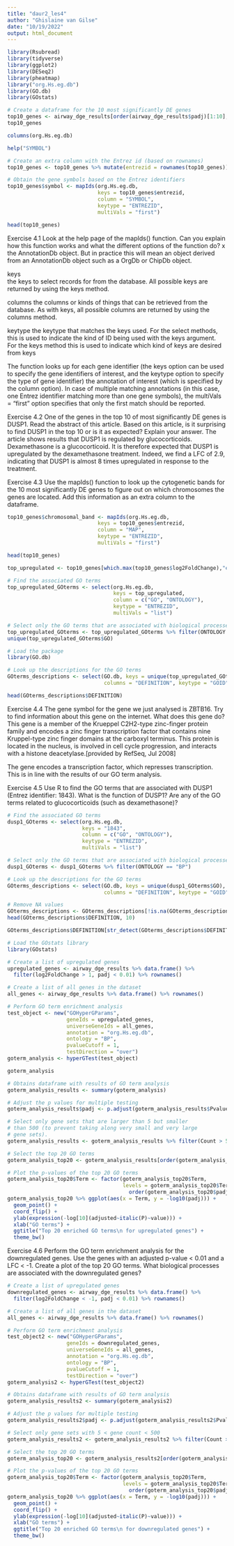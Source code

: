```yaml
---
title: "daur2_les4"
author: "Ghislaine van Gilse"
date: "10/19/2022"
output: html_document
---
```


```r

library(Rsubread)
library(tidyverse)
library(ggplot2)
library(DESeq2)
library(pheatmap)
library("org.Hs.eg.db")
library(GO.db)
library(GOstats)

```

```r
# Create a dataframe for the 10 most significantly DE genes
top10_genes <- airway_dge_results[order(airway_dge_results$padj)[1:10],] %>% data.frame()
top10_genes
```
```r
columns(org.Hs.eg.db)

help("SYMBOL")

# Create an extra column with the Entrez id (based on rownames)
top10_genes <- top10_genes %>% mutate(entrezid = rownames(top10_genes))

# Obtain the gene symbols based on the Entrez identifiers
top10_genes$symbol <- mapIds(org.Hs.eg.db,
                             keys = top10_genes$entrezid,
                             column = "SYMBOL",
                             keytype = "ENTREZID",
                             multiVals = "first")

head(top10_genes)
```

Exercise 4.1
Look at the help page of the mapIds() function. Can you explain how this function works and what the different options of the function do?
x	
the AnnotationDb object. But in practice this will mean an object derived from an AnnotationDb object such as a OrgDb or ChipDb object.

keys	
the keys to select records for from the database. All possible keys are returned by using the keys method.

columns	
the columns or kinds of things that can be retrieved from the database. As with keys, all possible columns are returned by using the columns method.

keytype	
the keytype that matches the keys used. For the select methods, this is used to indicate the kind of ID being used with the keys argument. For the keys method this is used to indicate which kind of keys are desired from keys


The function looks up for each gene identifier (the keys option can be used to specify the gene identifiers of interest, and the keytype option to specify the type of gene identifier) the annotation of interest (which is specified by the column option). In case of multiple matching annotations (in this case, one Entrez identifier matching more than one gene symbols), the multiVals = "first" option specifies that only the first match should be reported.


Exercise 4.2
One of the genes in the top 10 of most significantly DE genes is DUSP1. Read the abstract of this article. Based on this article, is it surprising to find DUSP1 in the top 10 or is it as expected? Explain your answer.
  The article shows results that DUSP1 is regulated by glucocorticoids. Dexamethasone is a glucocorticoid. It is therefore expected that DUSP1 is upregulated by the dexamethasone treatment. Indeed, we find a LFC of 2.9, indicating that DUSP1 is almost 8 times upregulated in response to the treatment.

Exercise 4.3
Use the mapIds() function to look up the cytogenetic bands for the 10 most significantly DE genes to figure out on which chromosomes the genes are located. Add this information as an extra column to the dataframe.
```r
top10_genes$chromosomal_band <- mapIds(org.Hs.eg.db,
                             keys = top10_genes$entrezid,
                             column = "MAP",
                             keytype = "ENTREZID",
                             multiVals = "first")

head(top10_genes)
```

```r
top_upregulated <- top10_genes[which.max(top10_genes$log2FoldChange),"entrezid"]

# Find the associated GO terms
top_upregulated_GOterms <- select(org.Hs.eg.db,
                                  keys = top_upregulated,
                                  column = c("GO", "ONTOLOGY"),
                                  keytype = "ENTREZID",
                                  multiVals = "list")

# Select only the GO terms that are associated with biological processes
top_upregulated_GOterms <- top_upregulated_GOterms %>% filter(ONTOLOGY == "BP")
unique(top_upregulated_GOterms$GO)
```

```r
# Load the package
library(GO.db)

# Look up the descriptions for the GO terms
GOterms_descriptions <- select(GO.db, keys = unique(top_upregulated_GOterms$GO), 
                               columns = "DEFINITION", keytype = "GOID")

head(GOterms_descriptions$DEFINITION)
```

Exercise 4.4
The gene symbol for the gene we just analysed is ZBTB16. Try to find information about this gene on the internet. What does this gene do?
  This gene is a member of the Krueppel C2H2-type zinc-finger protein family and encodes a zinc finger transcription factor that contains nine Kruppel-type zinc finger domains at the carboxyl terminus. This protein is located in the nucleus, is involved in cell cycle progression, and interacts with a histone deacetylase.[provided by RefSeq, Jul 2008]
  
  The gene encodes a transcription factor, which represses transcription. This is in line with the results of our GO term analysis.


Exercise 4.5
Use R to find the GO terms that are associated with DUSP1 (Entrez identifier: 1843). What is the function of DUSP1? Are any of the GO terms related to glucocorticoids (such as dexamethasone)?
```r

# Find the associated GO terms
dusp1_GOterms <- select(org.Hs.eg.db,
                        keys = "1843",
                        column = c("GO", "ONTOLOGY"),
                        keytype = "ENTREZID",
                        multiVals = "list")

# Select only the GO terms that are associated with biological processes
dusp1_GOterms <- dusp1_GOterms %>% filter(ONTOLOGY == "BP")

# Look up the descriptions for the GO terms
GOterms_descriptions <- select(GO.db, keys = unique(dusp1_GOterms$GO), 
                               columns = "DEFINITION", keytype = "GOID")

# Remove NA values
GOterms_descriptions <- GOterms_descriptions[!is.na(GOterms_descriptions$DEFINITION),]
head(GOterms_descriptions$DEFINITION, 10)

GOterms_descriptions$DEFINITION[str_detect(GOterms_descriptions$DEFINITION, "cortico")]
```

```r
# Load the GOstats library
library(GOstats)

# Create a list of upregulated genes
upregulated_genes <- airway_dge_results %>% data.frame() %>% 
  filter(log2FoldChange > 1, padj < 0.01) %>% rownames()

# Create a list of all genes in the dataset
all_genes <- airway_dge_results %>% data.frame() %>% rownames()

# Perform GO term enrichment analysis
test_object <- new("GOHyperGParams",
                   geneIds = upregulated_genes,
                   universeGeneIds = all_genes, 
                   annotation = "org.Hs.eg.db", 
                   ontology = "BP", 
                   pvalueCutoff = 1,
                   testDirection = "over")
goterm_analysis <- hyperGTest(test_object)

goterm_analysis
```

```r
# Obtains dataframe with results of GO term analysis
goterm_analysis_results <- summary(goterm_analysis)

# Adjust the p values for multiple testing
goterm_analysis_results$padj <- p.adjust(goterm_analysis_results$Pvalue, method = "BH")

# Select only gene sets that are larger than 5 but smaller 
# than 500 (to prevent taking along very small and very large
# gene sets).
goterm_analysis_results <- goterm_analysis_results %>% filter(Count > 5) %>% filter(Count < 500)

# Select the top 20 GO terms
goterm_analysis_top20 <- goterm_analysis_results[order(goterm_analysis_results$padj)[1:20],]

# Plot the p-values of the top 20 GO terms
goterm_analysis_top20$Term <- factor(goterm_analysis_top20$Term, 
                                     levels = goterm_analysis_top20$Term[
                                       order(goterm_analysis_top20$padj, decreasing = TRUE)])
goterm_analysis_top20 %>% ggplot(aes(x = Term, y = -log10(padj))) +
  geom_point() +
  coord_flip() +
  ylab(expression(-log[10](adjusted~italic(P)~value))) + 
  xlab("GO terms") +
  ggtitle("Top 20 enriched GO terms\n for upregulated genes") +
  theme_bw()
```

Exercise 4.6
Perform the GO term enrichment analysis for the downregulated genes. Use the genes with an adjusted p-value < 0.01 and a LFC < -1. Create a plot of the top 20 GO terms. What biological processes are associated with the downregulated genes?

```r

# Create a list of upregulated genes
downregulated_genes <- airway_dge_results %>% data.frame() %>% 
  filter(log2FoldChange < -1, padj < 0.01) %>% rownames()

# Create a list of all genes in the dataset
all_genes <- airway_dge_results %>% data.frame() %>% rownames()

# Perform GO term enrichment analysis
test_object2 <- new("GOHyperGParams",
                   geneIds = downregulated_genes,
                   universeGeneIds = all_genes, 
                   annotation = "org.Hs.eg.db", 
                   ontology = "BP", 
                   pvalueCutoff = 1,
                   testDirection = "over")
goterm_analysis2 <- hyperGTest(test_object2)

# Obtains dataframe with results of GO term analysis
goterm_analysis_results2 <- summary(goterm_analysis2)

# Adjust the p values for multiple testing
goterm_analysis_results2$padj <- p.adjust(goterm_analysis_results2$Pvalue, method = "BH")

# Select only gene sets with 5 < gene count < 500
goterm_analysis_results2 <- goterm_analysis_results2 %>% filter(Count > 5) %>% filter(Count < 500)

# Select the top 20 GO terms
goterm_analysis_top20 <- goterm_analysis_results2[order(goterm_analysis_results2$padj)[1:20],]

# Plot the p-values of the top 20 GO terms
goterm_analysis_top20$Term <- factor(goterm_analysis_top20$Term, 
                                     levels = goterm_analysis_top20$Term[
                                       order(goterm_analysis_top20$padj, decreasing = TRUE)])
goterm_analysis_top20 %>% ggplot(aes(x = Term, y = -log10(padj))) +
  geom_point() +
  coord_flip() +
  ylab(expression(-log[10](adjusted~italic(P)~value))) + 
  xlab("GO terms") +
  ggtitle("Top 20 enriched GO terms\n for downregulated genes") +
  theme_bw()

```